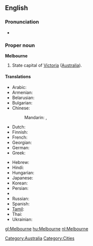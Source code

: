 ==English==

===Pronunciation===
* {{IPA|/mɛlbən̩/}}

===Proper noun===
{{wikipedia}}
'''Melbourne'''

# State capital of [[Victoria]] ([[Australia]]).

====Translations====
{{trans-top|city in Australia}}
* Arabic: {{t|ar|ملبورن|m|tr=melbórn, mélborn|sc=Arab}}
* Armenian: {{t|hy|Մելբուրն|sc=Armn}}
* Belarusian: {{t|be|Мельбурн|m|tr=Mél’burn|sc=Cyrl}}
* Bulgarian: {{t|bg|Мелбърн|m|tr=Mélbǎrn|sc=Cyrl}}
* Chinese:
*: Mandarin: {{t|cmn|墨爾本|sc=Hani|xs=Mandarin}},  {{t|cmn|墨尔本|tr=Mò'ěrběn|sc=Hani|xs=Mandarin}}
* Dutch: {{t|nl|Melbourne}}
* Finnish: {{t|fi|Melbourne}}
* French: {{t-|fr|Melbourne}}
* Georgian: {{t|ka|მელბურნი|sc=Geor}}
* German: {{t|de|Melbourne|n}}
* Greek: {{t-|el|Μελβούρνη|f|tr=Melvoúrni|sc=Grek}}
{{trans-mid}}
* Hebrew: {{t|he|מלבורן|sc=Hebr}}
* Hindi: {{t|hi|मेलबॉर्न|sc=Deva}}
* Hungarian: {{t|hu|Melbourne}}
* Japanese: {{t|ja|メルボルン|tr=Meruborun|sc=Jpan}}
* Korean: {{t|ko|멜버른|tr=Melbeoreun|sc=Kore}}
* Persian: {{t|fa|ملبورن|sc=fa-Arab}}
* {{trreq|Portuguese}}
* Russian: {{t|ru|Мельбурн|m|tr=Mél’burn|sc=Cyrl}}
* Spanish: {{t|es|Melbourne|m}}
* [[Tamil]]: {{t|ta|மெல்பேர்ண்|sc=Taml}}
* Thai: {{t|th|เมลเบิร์น|sc=Thai}}
* Ukrainian: {{t|uk|Мельбурн|m|tr=Mél’burn|sc=Cyrl}}
{{trans-bottom}}

[[Category:Australia]]
[[Category:Cities]]

[[gl:Melbourne]]
[[hu:Melbourne]]
[[nl:Melbourne]]